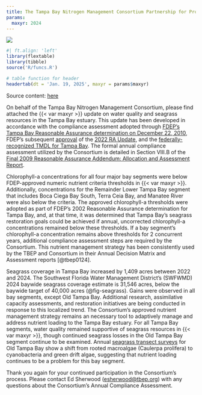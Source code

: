 ```yaml
---
title: The Tampa Bay Nitrogen Management Consortium Partnership for Progress
params:
  maxyr: 2024
---
```


![](www/header.png)

```r
#| ft.align: 'left'
library(flextable)
library(tibble)
source('R/funcs.R')

# table function for header
headertab(dt = 'Jan. 19, 2025', maxyr = params$maxyr)
```

Source content: [here](https://github.com/tbep-tech/tbnmc-compliance-assessment-2023)

On behalf of the Tampa Bay Nitrogen Management Consortium, please find attached the {{< var maxyr >}} update on water quality and seagrass resources in the Tampa Bay estuary. This update has been developed in accordance with the compliance assessment adopted through [FDEP’s Tampa Bay Reasonable Assurance determination on December 22, 2010](https://drive.google.com/file/d/1wV3w8ack_fLNK3yS-xTR7LTmziNtZ8CN/view?usp=share_link), FDEP’s subsequent [approval](https://drive.google.com/file/d/1IIloBN5RoZPB6vgWzEjmMQyFjFL3fq0Y/view?usp=share_link) of the [2022 RA Update](https://drive.google.com/file/d/18HHMx4U6vHNrFyepEFuoTJ_sEKyTA_gu/view), and the [federally-recognized TMDL for Tampa Bay](https://drive.google.com/file/d/18_W1qKT2I0j9m0mLC7wWjndSNR-0iWEF/view?usp=share_link). The formal annual compliance assessment utilized by the Consortium is detailed in Section VIII.B of the [Final 2009 Reasonable Assurance Addendum: Allocation and Assessment Report](https://drive.google.com/file/d/10IjJAfcGFf007a5VdPXAUtUi4dx-cmsA/view).

Chlorophyll-a concentrations for all four major bay segments were below FDEP-approved numeric nutrient criteria thresholds in {{< var maxyr >}}.  Additionally, concentrations for the Remainder Lower Tampa Bay segment that includes Boca Ciega Bay South, Terra Ceia Bay, and Manatee River were also below the criteria. The approved chlorophyll-a thresholds were adopted as part of FDEP’s 2002 Reasonable Assurance determination for Tampa Bay, and, at that time, it was determined that Tampa Bay’s seagrass restoration goals could be achieved if annual, uncorrected chlorophyll-a concentrations remained below these thresholds. If a bay segment’s chlorophyll-a concentration remains above thresholds for 2 concurrent years, additional compliance assessment steps are required by the Consortium. This nutrient management strategy has been consistently used by the TBEP and Consortium in their Annual Decision Matrix and Assessment reports [@tbep0124].

Seagrass coverage in Tampa Bay increased by 1,409 acres between 2022 and 2024. The Southwest Florida Water Management District's (SWFWMD) 2024 baywide seagrass coverage estimate is 31,546 acres, below the baywide target of 40,000 acres (@fig-seagrass). Gains were observed in all bay segments, except Old Tampa Bay. Additional research, assimilative capacity assessments, and restoration initiatives are being conducted in response to this localized trend.  The Consortium’s approved nutrient management strategy remains an necessary tool to adaptively manage and address nutrient loading to the Tampa Bay estuary. For all Tampa Bay segments, water quality remained supportive of seagrass resources in {{< var maxyr >}}, though continued seagrass losses in the Old Tampa Bay segment continue to be examined.  Annual [seagrass transect surveys](https://shiny.tbep.org/seagrasstransect-dash) for Old Tampa Bay show a shift from rooted macroalgae (Caulerpa prolifera) to cyanobacteria and green drift algae, suggesting that nutrient loading continues to be a problem for this bay segment.

Thank you again for your continued participation in the Consortium’s process.  Please contact Ed Sherwood ([esherwood@tbep.org](mailto:esherwood@tbep.org)) with any questions about the Consortium’s Annual Compliance Assessment.
